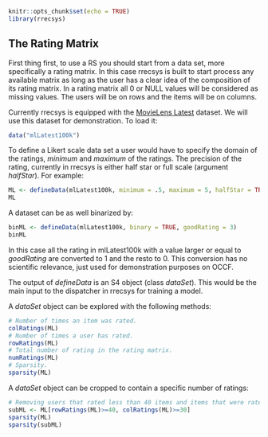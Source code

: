 <!--
%\VignetteEngine{knitr::knitr}
%\VignetteIndexEntry{1. A data set in rrecsys}
-->

```r
knitr::opts_chunk$set(echo = TRUE)
library(rrecsys)
```

## The Rating Matrix

First thing first, to use a RS you should start from a data set, more specifically a rating matrix. In this case rrecsys is built to start process any available matrix as long as the user has a clear idea of the composition of its rating matrix. In a rating matrix all 0 or NULL values will be considered as missing values. The users will be on rows and the items will be on columns. 

Currently rrecsys is equipped with the [MovieLens Latest](http://grouplens.org/datasets/movielens/latest/) dataset. We will use this dataset for demonstration. To load it:
```r
data("mlLatest100k")
```
To define a Likert scale data set a user would have to specify the domain of the ratings, _minimum_ and _maximum_ of the ratings. The precision of the rating, currently in rrecsys is either half star or full scale (argument _halfStar_). For example:
```r
ML <- defineData(mlLatest100k, minimum = .5, maximum = 5, halfStar = TRUE)
ML
```
A dataset can be as well binarized by:
```r
binML <- defineData(mlLatest100k, binary = TRUE, goodRating = 3)
binML
```
In this case all the rating in mlLatest100k with a value larger or equal to _goodRating_ are converted to 1 and the resto to 0. This conversion has no scientific relevance, just used for demonstration purposes on OCCF.

The output of _defineData_ is an S4 object (class _dataSet_). This would be the main input to the dispatcher in rrecsys for training a model.

A _dataSet_ object can be explored with the following methods:
```r
# Number of times an item was rated.
colRatings(ML)
# Number of times a user has rated.
rowRatings(ML)
# Total number of rating in the rating matrix.
numRatings(ML)
# Sparsity.
sparsity(ML)
```
A _dataSet_ object can be cropped to contain a specific number of ratings:
```r
# Removing users that rated less than 40 items and items that were rated less than 30 times.
subML <- ML[rowRatings(ML)>=40, colRatings(ML)>=30]
sparsity(ML)
sparsity(subML)
```

